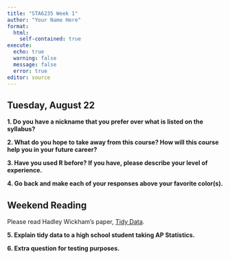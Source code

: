 ```yaml
---
title: "STA6235 Week 1"
author: "Your Name Here"
format: 
  html:
    self-contained: true
execute:
  echo: true
  warning: false
  message: false
  error: true
editor: source
---
```


## Tuesday, August 22

**1. Do you have a nickname that you prefer over what is listed on the syllabus?**

**2. What do you hope to take away from this course? How will this course help you in your future career?**

**3. Have you used R before? If you have, please describe your level of experience.**

**4. Go back and make each of your responses above your favorite color(s).**

## Weekend Reading

Please read Hadley Wickham's paper, [Tidy Data](https://vita.had.co.nz/papers/tidy-data.pdf).

**5. Explain tidy data to a high school student taking AP Statistics.**

**6. Extra question for testing purposes.**






